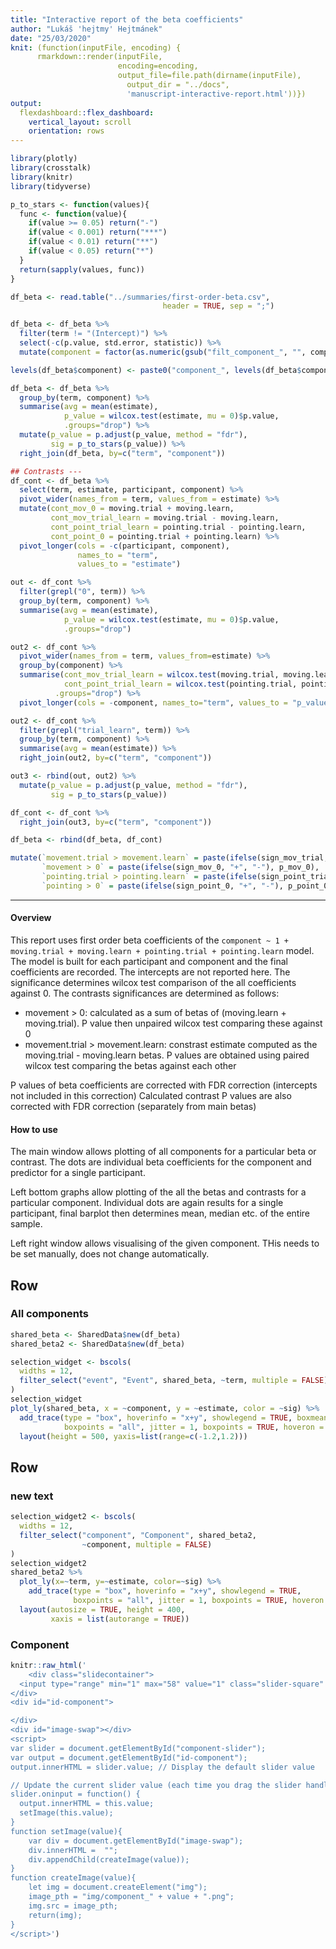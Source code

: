 ```yaml
---
title: "Interactive report of the beta coefficients"
author: "Lukáš 'hejtmy' Hejtmánek"
date: "25/03/2020"
knit: (function(inputFile, encoding) { 
      rmarkdown::render(inputFile,
                        encoding=encoding, 
                        output_file=file.path(dirname(inputFile),
                          output_dir = "../docs",
                          'manuscript-interactive-report.html'))})
output: 
  flexdashboard::flex_dashboard:
    vertical_layout: scroll
    orientation: rows
---
```

```r
library(plotly)
library(crosstalk)
library(knitr)
library(tidyverse)

p_to_stars <- function(values){
  func <- function(value){
    if(value >= 0.05) return("-")
    if(value < 0.001) return("***")
    if(value < 0.01) return("**")
    if(value < 0.05) return("*")
  }
  return(sapply(values, func))
}

df_beta <- read.table("../summaries/first-order-beta.csv",
                                  header = TRUE, sep = ";")

df_beta <- df_beta %>%
  filter(term != "(Intercept)") %>%
  select(-c(p.value, std.error, statistic)) %>%
  mutate(component = factor(as.numeric(gsub("filt_component_", "", component))))

levels(df_beta$component) <- paste0("component_", levels(df_beta$component))

df_beta <- df_beta %>%
  group_by(term, component) %>%
  summarise(avg = mean(estimate), 
            p_value = wilcox.test(estimate, mu = 0)$p.value,
            .groups="drop") %>%
  mutate(p_value = p.adjust(p_value, method = "fdr"),
         sig = p_to_stars(p_value)) %>%
  right_join(df_beta, by=c("term", "component"))

## Contrasts ---
df_cont <- df_beta %>%
  select(term, estimate, participant, component) %>%
  pivot_wider(names_from = term, values_from = estimate) %>%
  mutate(cont_mov_0 = moving.trial + moving.learn,
         cont_mov_trial_learn = moving.trial - moving.learn,
         cont_point_trial_learn = pointing.trial - pointing.learn,
         cont_point_0 = pointing.trial + pointing.learn) %>%
  pivot_longer(cols = -c(participant, component),
               names_to = "term",
               values_to = "estimate")

out <- df_cont %>%
  filter(grepl("0", term)) %>%
  group_by(term, component) %>%
  summarise(avg = mean(estimate), 
            p_value = wilcox.test(estimate, mu = 0)$p.value,
            .groups="drop")

out2 <- df_cont %>%
  pivot_wider(names_from = term, values_from=estimate) %>%
  group_by(component) %>%
  summarise(cont_mov_trial_learn = wilcox.test(moving.trial, moving.learn, paired = TRUE)$p.value,
            cont_point_trial_learn = wilcox.test(pointing.trial, pointing.learn, paired = TRUE)$p.value,
          .groups="drop") %>%
  pivot_longer(cols = -component, names_to="term", values_to = "p_value")

out2 <- df_cont %>%
  filter(grepl("trial_learn", term)) %>%
  group_by(term, component) %>%
  summarise(avg = mean(estimate)) %>%
  right_join(out2, by=c("term", "component"))

out3 <- rbind(out, out2) %>%
  mutate(p_value = p.adjust(p_value, method = "fdr"),
         sig = p_to_stars(p_value))

df_cont <- df_cont %>%
  right_join(out3, by=c("term", "component"))

df_beta <- rbind(df_beta, df_cont)
```

```r
mutate(`movement.trial > movement.learn` = paste(ifelse(sign_mov_trial, "+", "-"), p_mov_trial_learn),
       `movement > 0` = paste(ifelse(sign_mov_0, "+", "-"), p_mov_0),
       `pointing.trial > pointing.learn` = paste(ifelse(sign_point_trial, "+", "-"), p_point_trial_learn),
       `pointing > 0` = paste(ifelse(sign_point_0, "+", "-"), p_point_0))
```
-------------------------------

#### Overview
This report uses first order beta coefficients of the `component ~ 1 + moving.trial + moving.learn + pointing.trial + pointing.learn` model. The model is built for each participant and component and the final coefficients are recorded. The intercepts are not reported here. The significance determines wilcox test comparison of the all coefficients against 0. The contrasts significances are determined as follows:

- movement > 0: calculated as a sum of betas of (moving.learn + moving.trial). P value then unpaired wilcox test comparing these against 0
- movement.trial > movement.learn: constrast estimate computed as the moving.trial - moving.learn betas. P values are obtained using paired wilcox test comparing the betas against each other

P values of beta coefficients are corrected with FDR correction (intercepts not included in this correction)
Calculated contrast P values are also corrected with FDR correction (separately from main betas)

#### How to use
The main window allows plotting of all components for a particular beta or contrast. The dots are individual beta coefficients for the component and predictor for a single participant. 

Left bottom graphs allow plotting of the all the betas and contrasts for a particular component. Individual dots are again results for a single participant, final barplot then determines mean, median etc. of the entire sample.

Left right window allows visualising of the given component. THis needs to be set manually, does not change automatically.

Row {data-height=600}
---------------------------

### All components
```r
shared_beta <- SharedData$new(df_beta)
shared_beta2 <- SharedData$new(df_beta)
```

```r
selection_widget <- bscols(
  widths = 12,
  filter_select("event", "Event", shared_beta, ~term, multiple = FALSE)
)
selection_widget
plot_ly(shared_beta, x = ~component, y = ~estimate, color = ~sig) %>%
  add_trace(type = "box", hoverinfo = "x+y", showlegend = TRUE, boxmean = TRUE,
            boxpoints = "all", jitter = 1, boxpoints = TRUE, hoveron = "boxes") %>%
  layout(height = 500, yaxis=list(range=c(-1.2,1.2)))
```


Row {data-height=800}
---------------------------------
### new text

```r
selection_widget2 <- bscols(
  widths = 12,
  filter_select("component", "Component", shared_beta2, 
                ~component, multiple = FALSE)
)
selection_widget2
shared_beta2 %>%
  plot_ly(x=~term, y=~estimate, color=~sig) %>%
    add_trace(type = "box", hoverinfo = "x+y", showlegend = TRUE,
              boxpoints = "all", jitter = 1, boxpoints = TRUE, hoveron = "boxes") %>%
  layout(autosize = TRUE, height = 400,
         xaxis = list(autorange = TRUE))
```

### Component

```r
knitr::raw_html('
    <div class="slidecontainer">
  <input type="range" min="1" max="58" value="1" class="slider-square" id="component-slider">
</div>
<div id="id-component">

</div>
<div id="image-swap"></div>
<script>
var slider = document.getElementById("component-slider");
var output = document.getElementById("id-component");
output.innerHTML = slider.value; // Display the default slider value

// Update the current slider value (each time you drag the slider handle)
slider.oninput = function() {
  output.innerHTML = this.value;
  setImage(this.value);
}
function setImage(value){
    var div = document.getElementById("image-swap");
    div.innerHTML =  "";
    div.appendChild(createImage(value));
}
function createImage(value){
    let img = document.createElement("img"); 
    image_pth = "img/component_" + value + ".png";
	img.src = image_pth;
    return(img);
}
</script>')
```


